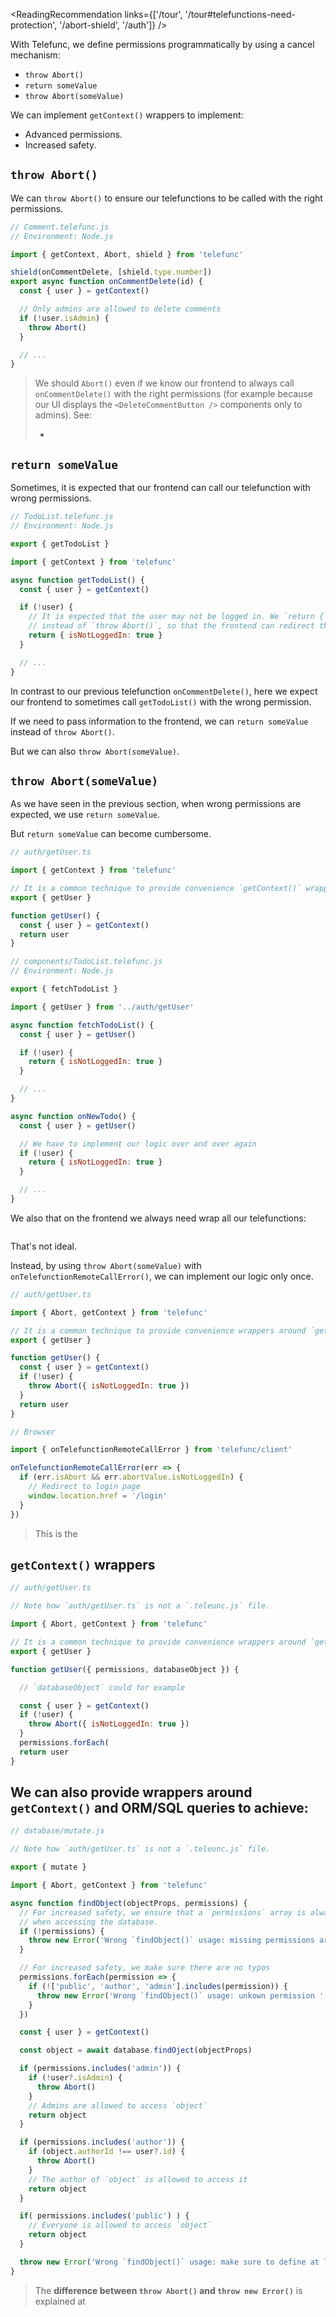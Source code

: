 
<ReadingRecommendation links={['/tour', '/tour#telefunctions-need-protection', '/abort-shield', '/auth']} />

With Telefunc, we define permissions programmatically by using a cancel mechanism:
 - `throw Abort()`
 - `return someValue`
 - `throw Abort(someValue)`

We can implement `getContext()` wrappers to implement:
 - Advanced permissions.
 - Increased safety.

## `throw Abort()`

We can `throw Abort()` to ensure our telefunctions to be called with the right permissions.

```js
// Comment.telefunc.js
// Environment: Node.js

import { getContext, Abort, shield } from 'telefunc'

shield(onCommentDelete, [shield.type.number])
export async function onCommentDelete(id) {
  const { user } = getContext()

  // Only admins are allowed to delete comments
  if (!user.isAdmin) {
    throw Abort()
  }

  // ...
}
```

> We should `Abort()` even if we know our frontend to always call `onCommentDelete()` with the right permissions (for example because our UI displays the `<DeleteCommentButton />` components only to admins). See:
> - <Link href="/abort-shield#always-abort" />


## `return someValue`

Sometimes, it is expected that our frontend can call our telefunction with wrong permissions.

```js
// TodoList.telefunc.js
// Environment: Node.js

export { getTodoList }

import { getContext } from 'telefunc'

async function getTodoList() {
  const { user } = getContext()

  if (!user) {
    // It is expected that the user may not be logged in. We `return { isNotLoggedIn: true }`
    // instead of `throw Abort()`, so that the frontend can redirect the user to the login page.
    return { isNotLoggedIn: true }
  }

  // ...
}
```

In contrast to our previous telefunction `onCommentDelete()`,
here we expect our frontend to sometimes call `getTodoList()` with the wrong permission.

If we need to pass information to the frontend,
we can `return someValue` instead of `throw Abort()`.

But we can also `throw Abort(someValue)`.

## `throw Abort(someValue)`

As we have seen in the previous section, when wrong permissions are expected, we use `return someValue`.

But `return someValue` can become cumbersome.

```js
// auth/getUser.ts

import { getContext } from 'telefunc'

// It is a common technique to provide convenience `getContext()` wrappers
export { getUser }

function getUser() {
  const { user } = getContext()
  return user
}
```

```js
// components/TodoList.telefunc.js
// Environment: Node.js

export { fetchTodoList }

import { getUser } from '../auth/getUser'

async function fetchTodoList() {
  const { user } = getUser()

  if (!user) {
    return { isNotLoggedIn: true }
  }

  // ...
}

async function onNewTodo() {
  const { user } = getUser()

  // We have to implement our logic over and over again
  if (!user) {
    return { isNotLoggedIn: true }
  }

  // ...
}
```

We also that on the frontend we always need wrap all our telefunctions:

```js


```

That's not ideal.

Instead, by using `throw Abort(someValue)` with `onTelefunctionRemoteCallError()`, we can implement our logic only once.

```js
// auth/getUser.ts

import { Abort, getContext } from 'telefunc'

// It is a common technique to provide convenience wrappers around `getContext()`
export { getUser }

function getUser() {
  const { user } = getContext()
  if (!user) {
    throw Abort({ isNotLoggedIn: true })
  }
  return user
}
```

```js
// Browser

import { onTelefunctionRemoteCallError } from 'telefunc/client'

onTelefunctionRemoteCallError(err => {
  if (err.isAbort && err.abortValue.isNotLoggedIn) {
    // Redirect to login page
    window.location.href = '/login'
  }
})
```

> This is the 

## `getContext()` wrappers

```js
// auth/getUser.ts

// Note how `auth/getUser.ts` is not a `.teleunc.js` file.

import { Abort, getContext } from 'telefunc'

// It is a common technique to provide convenience wrappers around `getContext()`
export { getUser }

function getUser({ permissions, databaseObject }) {

  // `databaseObject` could for example

  const { user } = getContext()
  if (!user) {
    throw Abort({ isNotLoggedIn: true })
  }
  permissions.forEach(
  return user
}
```

We can also provide wrappers around `getContext()` and ORM/SQL queries to achieve:
 - 

```js
// database/mutate.js

// Note how `auth/getUser.ts` is not a `.teleunc.js` file.

export { mutate }

import { Abort, getContext } from 'telefunc'

async function findObject(objectProps, permissions) {
  // For increased safety, we ensure that a `permissions` array is always provided
  // when accessing the database.
  if (!permissions) {
    throw new Error('Wrong `findObject()` usage: missing permissions array')
  }

  // For increased safety, we make sure there are no typos
  permissions.forEach(permission => {
    if (!['public', 'author', 'admin'].includes(permission)) {
      throw new Error('Wrong `findObject()` usage: unkown permission ' + permission)
    }
  })

  const { user } = getContext()

  const object = await database.findOject(objectProps)

  if (permissions.includes('admin')) {
    if (!user?.isAdmin) {
      throw Abort()
    }
    // Admins are allowed to access `object`
    return object
  }

  if (permissions.includes('author')) {
    if (object.authorId !== user?.id) {
      throw Abort()
    }
    // The author of `object` is allowed to access it
    return object
  }

  if( permissions.includes('public') ) {
    // Everyone is allowed to access `object`
    return object
  }

  throw new Error('Wrong `findObject()` usage: make sure to define at least one permission')
}
```

> The **difference between `throw Abort()` and `throw new Error()`** is explained at 


